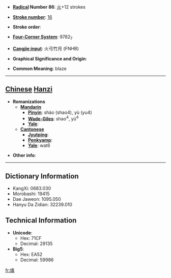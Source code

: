 * '''[[Wiktionary:Chinese radical index| Radical]] Number 86''': [[Wiktionary:Chinese radical index 火|火]]+12 strokes

* '''[[Wiktionary:Chinese total strokes index|Stroke number]]''': [[Wiktionary:Chinese total strokes index 16|16]]

* '''Stroke order''': 

* '''[[Wiktionary:Chinese four corner index|Four-Corner System]]''': 9782<sub>7</sub>

* '''[[Wiktionary:Chinese Cangjie index|Cangjie input]]''': 火弓竹月 (FNHB)

* '''Graphical Significance and Origin''': 

* '''Common Meaning''': blaze

----

== [[Chinese]] [[Hanzi]] ==

* '''Romanizations'''
** '''[[Mandarin]]'''
*** '''[[Pinyin]]''': shào (shao4), yù (yu4)
*** '''[[Wade-Giles]]''': shao<sup>4</sup>, yü<sup>4</sup>
*** '''[[Yale]]''': 
** '''[[Cantonese]]'''
*** '''[[Jyutping]]''':
*** '''[[Penkyamp]]''': 
*** '''[[Yale]]''': wat6

* '''Other info''': 

----

== Dictionary Information ==

* KangXi: 0683.030
* Morobashi: 19415
* Dae Jaweon: 1095.050
* Hanyu Da Zidian: 32239.010

== Technical Information ==

* '''Unicode''':
** Hex: 71CF
** Decimal: 29135
* '''Big5''':
** Hex: EA52
** Decimal: 59986

[[fr:燏]]